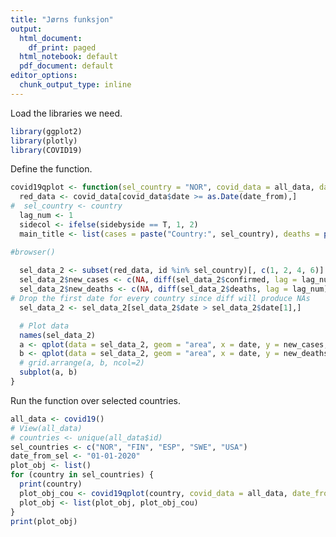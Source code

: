 ```yaml
---
title: "Jørns funksjon"
output:
  html_document:
    df_print: paged
  html_notebook: default
  pdf_document: default
editor_options:
  chunk_output_type: inline
---
```


Load the libraries we need.

```r
library(ggplot2)
library(plotly)
library(COVID19)
```

Define the function.

```r
covid19qplot <- function(sel_country = "NOR", covid_data = all_data, date_from = "01-01-2020", sidebyside = T) {
  red_data <- covid_data[covid_data$date >= as.Date(date_from),]
#  sel_country <- country
  lag_num <- 1
  sidecol <- ifelse(sidebyside == T, 1, 2)
  main_title <- list(cases = paste("Country:", sel_country), deaths = paste("Country:", sel_country))

#browser()
  
  sel_data_2 <- subset(red_data, id %in% sel_country)[, c(1, 2, 4, 6)]
  sel_data_2$new_cases <- c(NA, diff(sel_data_2$confirmed, lag = lag_num))
  sel_data_2$new_deaths <- c(NA, diff(sel_data_2$deaths, lag = lag_num))
# Drop the first date for every country since diff will produce NAs
  sel_data_2 <- sel_data_2[sel_data_2$date > sel_data_2$date[1],]

  # Plot data
  names(sel_data_2)
  a <- qplot(data = sel_data_2, geom = "area", x = date, y = new_cases, main = sel_country)
  b <- qplot(data = sel_data_2, geom = "area", x = date, y = new_deaths, main = sel_country)
  # grid.arrange(a, b, ncol=2)
  subplot(a, b)
}
```

Run the function over selected countries.

```r
all_data <- covid19()
# View(all_data)
# countries <- unique(all_data$id)
sel_countries <- c("NOR", "FIN", "ESP", "SWE", "USA")
date_from_sel <- "01-01-2020"
plot_obj <- list()
for (country in sel_countries) {
  print(country)
  plot_obj_cou <- covid19qplot(country, covid_data = all_data, date_from = "01-01-2020", sidebyside = T)
  plot_obj <- list(plot_obj, plot_obj_cou)
}
print(plot_obj)
```


